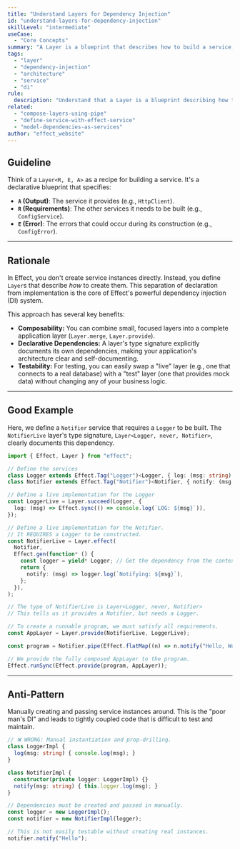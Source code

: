 ```yaml
---
title: "Understand Layers for Dependency Injection"
id: "understand-layers-for-dependency-injection"
skillLevel: "intermediate"
useCase:
  - "Core Concepts"
summary: "A Layer is a blueprint that describes how to build a service, detailing its own requirements and any potential errors during its construction."
tags:
  - "layer"
  - "dependency-injection"
  - "architecture"
  - "service"
  - "di"
rule:
  description: "Understand that a Layer is a blueprint describing how to construct a service and its dependencies."
related:
  - "compose-layers-using-pipe"
  - "define-service-with-effect-service"
  - "model-dependencies-as-services"
author: "effect_website"
---
```


## Guideline

Think of a `Layer<R, E, A>` as a recipe for building a service. It's a declarative blueprint that specifies:
-   **`A` (Output)**: The service it provides (e.g., `HttpClient`).
-   **`R` (Requirements)**: The other services it needs to be built (e.g., `ConfigService`).
-   **`E` (Error)**: The errors that could occur during its construction (e.g., `ConfigError`).

---

## Rationale

In Effect, you don't create service instances directly. Instead, you define `Layer`s that describe *how* to create them. This separation of declaration from implementation is the core of Effect's powerful dependency injection (DI) system.

This approach has several key benefits:
-   **Composability:** You can combine small, focused layers into a complete application layer (`Layer.merge`, `Layer.provide`).
-   **Declarative Dependencies:** A layer's type signature explicitly documents its own dependencies, making your application's architecture clear and self-documenting.
-   **Testability:** For testing, you can easily swap a "live" layer (e.g., one that connects to a real database) with a "test" layer (one that provides mock data) without changing any of your business logic.

---

## Good Example

Here, we define a `Notifier` service that requires a `Logger` to be built. The `NotifierLive` layer's type signature, `Layer<Logger, never, Notifier>`, clearly documents this dependency.

```typescript
import { Effect, Layer } from "effect";

// Define the services
class Logger extends Effect.Tag("Logger")<Logger, { log: (msg: string) => Effect.Effect<void> }> {}
class Notifier extends Effect.Tag("Notifier")<Notifier, { notify: (msg: string) => Effect.Effect<void> }> {}

// Define a live implementation for the Logger
const LoggerLive = Layer.succeed(Logger, {
  log: (msg) => Effect.sync(() => console.log(`LOG: ${msg}`)),
});

// Define a live implementation for the Notifier.
// It REQUIRES a Logger to be constructed.
const NotifierLive = Layer.effect(
  Notifier,
  Effect.gen(function* () {
    const logger = yield* Logger; // Get the dependency from the context
    return {
      notify: (msg) => logger.log(`Notifying: ${msg}`),
    };
  }),
);

// The type of NotifierLive is Layer<Logger, never, Notifier>
// This tells us it provides a Notifier, but needs a Logger.

// To create a runnable program, we must satisfy all requirements.
const AppLayer = Layer.provide(NotifierLive, LoggerLive);

const program = Notifier.pipe(Effect.flatMap((n) => n.notify("Hello, World!")));

// We provide the fully composed AppLayer to the program.
Effect.runSync(Effect.provide(program, AppLayer));
```

---

## Anti-Pattern

Manually creating and passing service instances around. This is the "poor man's DI" and leads to tightly coupled code that is difficult to test and maintain.

```typescript
// ❌ WRONG: Manual instantiation and prop-drilling.
class LoggerImpl {
  log(msg: string) { console.log(msg); }
}

class NotifierImpl {
  constructor(private logger: LoggerImpl) {}
  notify(msg: string) { this.logger.log(msg); }
}

// Dependencies must be created and passed in manually.
const logger = new LoggerImpl();
const notifier = new NotifierImpl(logger);

// This is not easily testable without creating real instances.
notifier.notify("Hello");
```